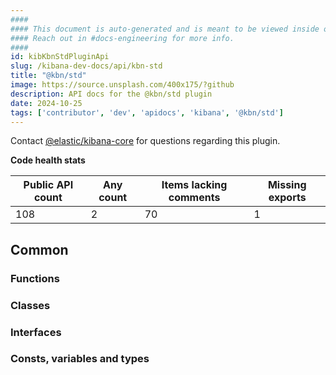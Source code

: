 ```yaml
---
####
#### This document is auto-generated and is meant to be viewed inside our experimental, new docs system.
#### Reach out in #docs-engineering for more info.
####
id: kibKbnStdPluginApi
slug: /kibana-dev-docs/api/kbn-std
title: "@kbn/std"
image: https://source.unsplash.com/400x175/?github
description: API docs for the @kbn/std plugin
date: 2024-10-25
tags: ['contributor', 'dev', 'apidocs', 'kibana', '@kbn/std']
---
```




Contact [@elastic/kibana-core](https://github.com/orgs/elastic/teams/kibana-core) for questions regarding this plugin.

**Code health stats**

| Public API count  | Any count | Items lacking comments | Missing exports |
|-------------------|-----------|------------------------|-----------------|
| 108 | 2 | 70 | 1 |

## Common

### Functions
<DocDefinitionList data={kbnStdObj.common.functions}/>

### Classes
<DocDefinitionList data={kbnStdObj.common.classes}/>

### Interfaces
<DocDefinitionList data={kbnStdObj.common.interfaces}/>

### Consts, variables and types
<DocDefinitionList data={kbnStdObj.common.misc}/>

